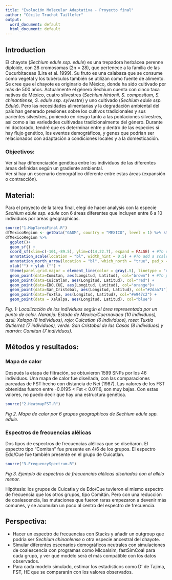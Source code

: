 ---
title: "Evolución Molecular Adaptativa - Proyecto final"
author: "Cécile Truchot Taillefer"
output:
  word_document: default
  html_document: default
---

## Introduction

El chayote (*Sechium edule ssp. edule*) es una trepadora herbácea perenne diploide, con 28 cromosomas (2n = 28), que pertenece a la familia de las Cucurbitaceas (Lira et al. 1999). Su fruto es una calabaza que se consume como vegetal y los tubérculos también se utilizan como fuente de alimento. Se cree que el chayote es originario de México, donde ha sido cultivado por más de 500 años. Actualmente el género Sechium cuenta con cinco taxa nativos de México, cuatro silvestres (*Sechium hintonii, S. compositum, S. chinantlense, S. edule ssp. sylvestre*) y uno cultivado (*Sechium edule ssp. Edule*). 
Pero las necesidades alimentarias y la degradación ambiental del país han generado presiones sobre los cultivos tradicionales y sus parientes silvestres, poniendo en riesgo tanto a las poblaciones silvestres, así como a las variedades cultivadas tradicionalmente del género. 
Durante mi doctorado, tendré que es determinar entre y dentro de las especies si hay flujo genético, los eventos demográficos, y genes que podrían ser relacionados con adaptación a condiciones locales y a la domesticación.

### Objectivos:  

Ver si hay diferenciación genética entre los individuos de las diferentes áreas definidas según un gradiente ambiental.  
Ver si hay un escenario demográfico diferente entre estas áreas (expansión o contracción).

## Material:

Para el proyecto de la tarea final, elegí de hacer analysis con la especie *Sechium edule ssp. edule* con 6 áreas diferentes que incluyen entre 6 a 10 individuos por areas geographicas. 

```{r echo=FALSE, message=FALSE}
source("1.MapTareaFinal.R")
dfMexicoRegion <- getData("GADM", country = "MEXICO", level = 1) %>% st_as_sf()
dfMexicoRegion %>% 
  ggplot()+
  geom_sf() +
  coord_sf(xlim=c(-101,-89.5), ylim=c(14,22.7), expand = FALSE) + #To define the map limitation
  annotation_scale(location = "bl", width_hint = 0.5) + #To add a scale bar
  annotation_north_arrow(location = "bl", which_north = "true", pad_x = unit(0.75, "in"), pad_y = unit(0.5, "in"), style = north_arrow_fancy_orienteering) + #To add an arrow showing the north direction
  xlab("") + ylab ("") +
  theme(panel.grid.major = element_line(color = gray(.5), linetype = "dashed", size = 0.5), panel.background = element_rect(fill = "white")) + #To set the colors of the map
  geom_point(data=Comitan, aes(Longitud, Latitud), col="brown") + #To plot each area with a different color 
  geom_point(data=Cuicatlan, aes(Longitud, Latitud), col="red") +
  geom_point(data=EDO.CUE, aes(Longitud, Latitud), col="orange")+
  geom_point(data=San_Cristobal, aes(Longitud, Latitud), col="#2daa71")+
  geom_point(data=Tuxtla, aes(Longitud, Latitud), col="#e947c2") +
  geom_point(data = Xalalpa, aes(Longitud, Latitud), col="blue")
```


*Fig. 1: Localización de los individuos según el área representada por un punto de color. Naranja: Estado de Mexico/Cuernavaca (10 individuos), azul: Xalapa (8 individuos), rojo: Cuicatlan (6 individuos), rosa: Tuxtla Gutierrez (7 individuos), verde: San Cristobal de las Casas (8 individuos) y marrón: Comitan (7 individuos).*

## Métodos y resultados:

### Mapa de calor 
Después la etapa de filtración, se obtuvieron 1599 SNPs por los 46 individuos. 
Una mapa de calor fue diseñada, con las comparaciones pareadas de FST hecho con distancia de Nei (1987).
Las valores de los FST obtenidas fueron entre -0.0195 <  Fst  < 0.0116, son muy bajas.
Con estas valores, no puedo decir que hay una estructura genética.


```{r echo=FALSE, message=FALSE}
source("2.HeatmapFST.R")

```

*Fig 2. Mapa de calor por 6 grupos geographicos de Sechium edule spp. edule.*


### Espectros de frecuencias alélicas 
Dos tipos de espectros  de frecuencias alélicas que se diseñaron. El espectro tipo "Comitan" fue presente en 4/6 de los grupos. El espectro Edo/Cue fue también presente en el grupo de Cuicatlan. 

```{r echo=FALSE, message=FALSE}
source("3.FrequencySpectrum.R")
```

*Fig 3. Ejemplo de espectros de frecuencias alélicas diseñados con el allelo menor.*

Hipótesis: los grupos de Cuicatla y de Edo/Cue tuvieron el mismo espectro de frecuencia que los otros grupos, tipo Comitán. Pero con una reducción de coalescencia, las mutaciones que fueron raras empezaron a devenir más comunes, y se acumulan un poco al centro del espectro de frecuencia.  

## Perspectiva:
- Hacer un espectro de frecuencias con Stacks y añadir un outgroup que podría ser *Sechium chinanlense* o otra especie ancestral del chayote.
- Simular diferentes escenarios demográficos neutrales con simulaciones de coalescencia con programas como Mlcoalsim, fastSimCoal para cada grupo, y ver qué modelo será el más compatible con los datos observados.
- Para cada modelo simulado, estimar los estadísticos como D’ de Tajima, FST, HE que se compararán con los valores observados.





